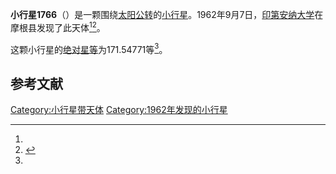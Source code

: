 {{Infobox planet
| bgcolour = #FFFFC0
| name = 1766 Slipher
| symbol = 
| image = 
| caption = 
| discovery = yes
| discovery_ref = 
| discoverer = [[印第安纳大学|印第安纳大学]]
| discovery_site = [[摩根县|摩根县]] 
| discovered = 1962年9月7日
| designations = yes
| mp_name = 
| named_after = 
| alt_names = 1962 RF/ 1953 UR / 1980 RH5
| mp_category = [[主带小行星|主带小行星]]
| orbit_ref = <ref name="a">[http://ssd.jpl.nasa.gov/sbdb.cgi?sstr=1766 1766 Slipher] {{Wayback|url=http://ssd.jpl.nasa.gov/sbdb.cgi?sstr=1766 |date=20210722020039 }}，小行星數據庫瀏覽器（JPL Small-Body Database Browser）－[[美国国家航空航天局|美国国家航空航天局]]喷气推进实验室</ref>
| epoch = 2456400.5 (2013年4月18日更新)
| aphelion = {{convert|2.9846104|AU|km|3|abbr=on|lk=out}}
| perihelion = {{convert|2.5144106|AU|km|3|abbr=on}}
| semimajor = {{convert|2.7495105|AU|km|3|abbr=on}}
| eccentricity = 0.0855061
| period = 1665.257828 [[日|日]]<br />4.56[[儒略年|儒略年]]
| avg_speed = 
| inclination = 5.22278
| asc_node = 188.84852
| mean_anomaly = 
| arg_peri = 171.54771
| satellites = 
| physical_characteristics = yes
| dimensions = 
| mass = 
| density = 
| surface_grav = 
| escape_velocity = 
| sidereal_day = 
| axial_tilt = 
| pole_ecliptic_lat = 
| pole_ecliptic_lon = 
| albedo = 
| temperatures= 
| temp_name1 = 
| mean_temp_1 = 
| max_temp_1 = 
| temp_name2 = 
| max_temp_2 = 
| spectral_type = 
| abs_magnitude = 171.54771
}}

'''小行星1766'''（{{lang-en|1766 Slipher}}）是一颗围绕[[太阳|太阳]][[公转|公转]]的[[小行星|小行星]]。1962年9月7日，[[印第安纳大学|印第安纳大学]]在摩根县发现了此天体<ref name="a" /><ref>{{cite news|title=小行星列表|url=http://cfa-www.harvard.edu/iau/lists/NumberedMPs.txt|accessdate=2013-07-08|newspaper=哈佛大学|archive-date=2008-05-17|archive-url=https://web.archive.org/web/20080517010638/http://cfa-www.harvard.edu/iau/lists/NumberedMPs.txt|dead-url=no}}</ref>。

这颗小行星的[[绝对星等|绝对星等]]为171.54771等<ref name="a" />。

==参考文献==
{{reflist}}
{{Minor Planet Number|[[小行星1765|小行星1765]]|[[小行星1767|小行星1767]]}}

{{小天体}}

[[Category:小行星带天体|Category:小行星带天体]]
[[Category:1962年发现的小行星|Category:1962年发现的小行星]]

{{asteroid-stub}}